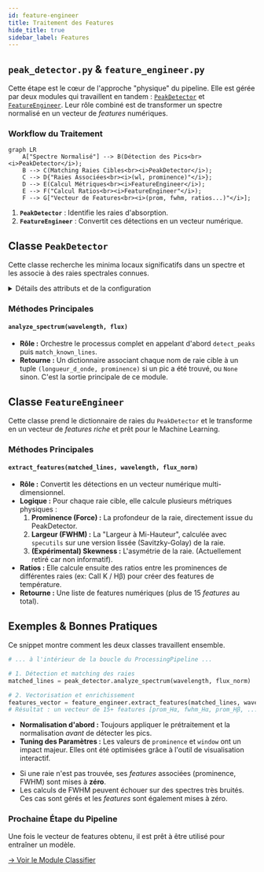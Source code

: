 ```yaml
---
id: feature-engineer
title: Traitement des Features
hide_title: true
sidebar_label: Features
---
```


<!-- Complet for v1.0.0 release -->


## <FontAwesomeIcon icon={faCubes} /> `peak_detector.py` & `feature_engineer.py`

Cette étape est le cœur de l'approche "physique" du pipeline. Elle est gérée par deux modules qui travaillent en tandem : [`PeakDetector`](https://github.com/PhD-Brown/AstroSpectro/blob/main/src/pipeline/peak_detector.py) et [`FeatureEngineer`](https://github.com/PhD-Brown/AstroSpectro/blob/main/src/pipeline/feature_engineering.py). Leur rôle combiné est de transformer un spectre normalisé en un vecteur de *features* numériques.

### <FontAwesomeIcon icon={faCogs} /> Workflow du Traitement

<div style={{textAlign: 'center', backgroundColor: 'var(--ifm-background-color-secondary)', padding: '1rem', borderRadius: 'var(--ifm-card-border-radius)'}}>

```mermaid
graph LR
    A["Spectre Normalisé"] --> B(Détection des Pics<br><i>PeakDetector</i>);
    B --> C(Matching Raies Cibles<br><i>PeakDetector</i>);
    C --> D{"Raies Associées<br><i>(wl, prominence)"</i>};
    D --> E(Calcul Métriques<br><i>FeatureEngineer</i>);
    E --> F("Calcul Ratios<br><i>FeatureEngineer"</i>);
    F --> G["Vecteur de Features<br><i>(prom, fwhm, ratios...)"</i>];
```
</div>

1.  **`PeakDetector`** : Identifie les raies d'absorption.
2.  **`FeatureEngineer`** : Convertit ces détections en un vecteur numérique.

## <FontAwesomeIcon icon={faObjectGroup} /> Classe `PeakDetector`

Cette classe recherche les minima locaux significatifs dans un spectre et les associe à des raies spectrales connues.

<details>
<summary>Détails des attributs et de la configuration</summary>
<div>
<p>Le <code>PeakDetector</code> est initialisé avec des paramètres qui contrôlent sa sensibilité. Ces valeurs ont été optimisées par analyse visuelle interactive.</p>
<ul>
<li><strong><code>prominence</code></strong> : Seuil de profondeur minimale pour qu'un pic soit considéré comme significatif. C'est le paramètre le plus important pour filtrer le bruit. Et est hérité de <a href="https://docs.scipy.org/doc/scipy/reference/generated/scipy.signal.find_peaks.html" target="_blank">scipy.signal.find_peaks</a>.</li>
<li><strong><code>window</code></strong> : Fenêtre de tolérance (en Ångström) autour d'une raie théorique pour le matching.</li>
<li><strong><code>target_lines</code></strong> : Un dictionnaire des 6 raies astrophysiques que nous cherchons : <strong>Hα, Hβ, CaII K, CaII H, Mg_b, et Na_D</strong>.</li>
</ul>
</div>
</details>

### Méthodes Principales

#### `analyze_spectrum(wavelength, flux)`
-   **Rôle :** Orchestre le processus complet en appelant d'abord ``detect_peaks`` puis ``match_known_lines``.
-   **Retourne :** Un dictionnaire associant chaque nom de raie cible à un tuple ``(longueur_d_onde, prominence)`` si un pic a été trouvé, ou ``None`` sinon. C'est la sortie principale de ce module.

## <FontAwesomeIcon icon={faObjectGroup} /> Classe `FeatureEngineer`

Cette classe prend le dictionnaire de raies du ``PeakDetector`` et le transforme en un vecteur de *features riche* et prêt pour le Machine Learning.

### Méthodes Principales

#### `extract_features(matched_lines, wavelength, flux_norm)`
-   **Rôle :** Convertit les détections en un vecteur numérique multi-dimensionnel.
-   **Logique :** Pour chaque raie cible, elle calcule plusieurs métriques physiques :
    1. **Prominence (Force) :** La profondeur de la raie, directement issue du PeakDetector.
    2. **Largeur (FWHM) :** La "Largeur à Mi-Hauteur", calculée avec ``specutils`` sur une version lissée (Savitzky-Golay) de la raie.
    3. **(Expérimental) Skewness :** L'asymétrie de la raie. (Actuellement retiré car non informatif).
-   **Ratios :** Elle calcule ensuite des ratios entre les prominences de différentes raies (ex: CaII K / Hβ) pour créer des features de température.
-   **Retourne :** Une liste de features numériques (plus de 15 *features* au total).

## <FontAwesomeIcon icon={faBook} /> Exemples & Bonnes Pratiques

Ce snippet montre comment les deux classes travaillent ensemble.

```python title="Python title="Workflow pour un spectre"
# ... à l'intérieur de la boucle du ProcessingPipeline ...

# 1. Détection et matching des raies
matched_lines = peak_detector.analyze_spectrum(wavelength, flux_norm)

# 2. Vectorisation et enrichissement
features_vector = feature_engineer.extract_features(matched_lines, wavelength, flux_norm)
# Résultat : un vecteur de 15+ features [prom_Hα, fwhm_Hα, prom_Hβ, ..., ratio_CaK_Hb, ...]
```

<div className="container" style={{padding: '0', marginTop: '2rem'}}>
<div className="row">
<div className="col col--6">
<Admonition type="tip" title="Bonnes Pratiques" icon="💡">
<ul>
<li><strong>Normalisation d'abord :</strong> Toujours appliquer le prétraitement et la normalisation <em>avant</em> de détecter les pics.</li>
<li><strong>Tuning des Paramètres :</strong> Les valeurs de <code>prominence</code> et <code>window</code> ont un impact majeur. Elles ont été optimisées grâce à l'outil de visualisation interactif.</li>
</ul>
</Admonition>
</div>
<div className="col col--6">
<Admonition type="danger" title="Cas Limites & Erreurs" icon="☢️">
<ul>
<li>Si une raie n'est pas trouvée, ses <em>features</em> associées (prominence, FWHM) sont mises à <strong>zéro</strong>.</li>
<li>Les calculs de FWHM peuvent échouer sur des spectres très bruités. Ces cas sont gérés et les <em>features</em> sont également mises à zéro.</li>
</ul>
</Admonition>
</div>
</div>
</div>
<div className="card">
<div className="card__header" style={{display: 'flex', alignItems: 'center', gap: '0.5rem'}}>
<FontAwesomeIcon icon={faArrowRight} />
<h3>Prochaine Étape du Pipeline</h3>
</div>
<div className="card__body">
<p>Une fois le vecteur de features obtenu, il est prêt à être utilisé pour entraîner un modèle.</p>
</div>
<div className="card__footer">
<a href="./classifier" className="button button--primary button--block">
→ Voir le Module Classifier
</a>
</div>
</div>